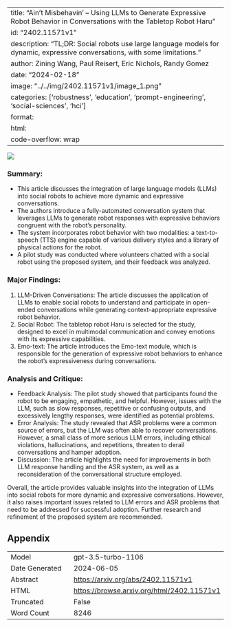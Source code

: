 
---
title: "Ain't Misbehavin' -- Using LLMs to Generate Expressive Robot Behavior in Conversations with the Tabletop Robot Haru"
id: "2402.11571v1"
description: "TL;DR: Social robots use large language models for dynamic, expressive conversations, with some limitations."
author: Zining Wang, Paul Reisert, Eric Nichols, Randy Gomez
date: "2024-02-18"
image: "../../img/2402.11571v1/image_1.png"
categories: ['robustness', 'education', 'prompt-engineering', 'social-sciences', 'hci']
format:
  html:
    code-overflow: wrap
---

![](../../img/2402.11571v1/image_1.png)

### Summary:
- This article discusses the integration of large language models (LLMs) into social robots to achieve more dynamic and expressive conversations.
- The authors introduce a fully-automated conversation system that leverages LLMs to generate robot responses with expressive behaviors congruent with the robot’s personality.
- The system incorporates robot behavior with two modalities: a text-to-speech (TTS) engine capable of various delivery styles and a library of physical actions for the robot.
- A pilot study was conducted where volunteers chatted with a social robot using the proposed system, and their feedback was analyzed.

### Major Findings:
1. LLM-Driven Conversations: The article discusses the application of LLMs to enable social robots to understand and participate in open-ended conversations while generating context-appropriate expressive robot behavior.
2. Social Robot: The tabletop robot Haru is selected for the study, designed to excel in multimodal communication and convey emotions with its expressive capabilities.
3. Emo-text: The article introduces the Emo-text module, which is responsible for the generation of expressive robot behaviors to enhance the robot's expressiveness during conversations.

### Analysis and Critique:
- Feedback Analysis: The pilot study showed that participants found the robot to be engaging, empathetic, and helpful. However, issues with the LLM, such as slow responses, repetitive or confusing outputs, and excessively lengthy responses, were identified as potential problems.
- Error Analysis: The study revealed that ASR problems were a common source of errors, but the LLM was often able to recover conversations. However, a small class of more serious LLM errors, including ethical violations, hallucinations, and repetitions, threaten to derail conversations and hamper adoption.
- Discussion: The article highlights the need for improvements in both LLM response handling and the ASR system, as well as a reconsideration of the conversational structure employed.

Overall, the article provides valuable insights into the integration of LLMs into social robots for more dynamic and expressive conversations. However, it also raises important issues related to LLM errors and ASR problems that need to be addressed for successful adoption. Further research and refinement of the proposed system are recommended.

## Appendix

|          |          |
|----------|----------|
| Model     | gpt-3.5-turbo-1106       |
| Date Generated     | 2024-06-05       |
| Abstract | [https://arxiv.org/abs/2402.11571v1](https://arxiv.org/abs/2402.11571v1)        |
| HTML     | [https://browse.arxiv.org/html/2402.11571v1](https://browse.arxiv.org/html/2402.11571v1)       |
| Truncated       | False       |
| Word Count       | 8246       |